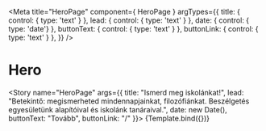 <!-- header.stories.mdx -->



<Meta
  title="HeroPage"
  component={ HeroPage }
  argTypes={{
    title: {
      control: { type: 'text' }
    },
    lead: {
      control: { type: 'text' }
    },
    date: {
      control: { type: 'date'}
    },
    buttonText: {
      control: { type: 'text' }
    },
    buttonLink: {
      control: { type: 'text' }
    },
  }}
/>

# Hero

<Story name="HeroPage" args={{
  title: "Ismerd meg iskolánkat!",
  lead: "Betekintő: megismerheted mindennapjainkat, filozófiánkat. Beszélgetés egyesületünk alapítóival és iskolánk tanáraival.",
  date: new Date(),
  buttonText: "Tovább",
  buttonLink: "/"
}}>
  {Template.bind({})}
</Story>
